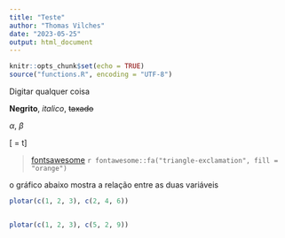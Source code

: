 ```yaml
---
title: "Teste"
author: "Thomas Vilches"
date: "2023-05-25"
output: html_document
---
```


```r
knitr::opts_chunk$set(echo = TRUE)
source("functions.R", encoding = "UTF-8")
```

Digitar qualquer coisa

**Negrito**, *italico*, ~~taxado~~

$\alpha$, $\beta$

\[\frac{dV}{dt} = \alpha t\]

> [fontsawesome](https://fontawesome.com/icons) `r fontawesome::fa("triangle-exclamation", fill = "orange")`

o gráfico abaixo mostra a relação entre as duas variáveis

```r
plotar(c(1, 2, 3), c(2, 4, 6))


plotar(c(1, 2, 3), c(5, 2, 9))

```

